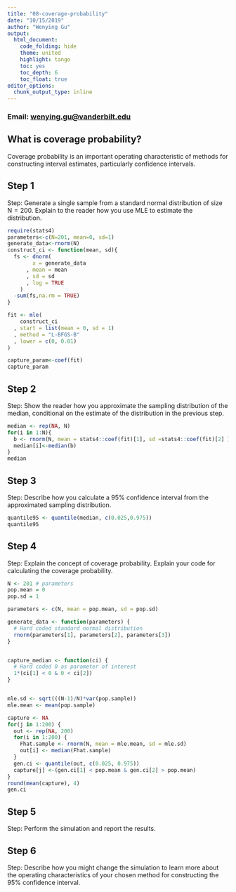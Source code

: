 ```yaml
---
title: "08-coverage-probability"
date: "10/15/2019"
author: "Wenying Gu"
output:
  html_document:
    code_folding: hide
    theme: united 
    highlight: tango
    toc: yes
    toc_depth: 6 
    toc_float: true
editor_options: 
  chunk_output_type: inline
---
```

### Email: [wenying.gu@vanderbilt.edu]()

## What is coverage probability?
Coverage probability is an important operating characteristic of methods for constructing interval estimates, particularly confidence intervals.

## Step 1

Step: Generate a single sample from a standard normal distribution of size N = 200. Explain to the reader how you use MLE to estimate the distribution.

```r
require(stats4)
parameters<-c(N=201, mean=0, sd=1)
generate_data<-rnorm(N)
construct_ci <- function(mean, sd){
  fs <- dnorm(
        x = generate_data
      , mean = mean
      , sd = sd
      , log = TRUE
    ) 
  -sum(fs,na.rm = TRUE)
}

fit <- mle(
    construct_ci
  , start = list(mean = 0, sd = 1)
  , method = "L-BFGS-B"
  , lower = c(0, 0.01)
)

capture_param<-coef(fit)
capture_param

```

## Step 2

Step: Show the reader how you approximate the sampling distribution of the median, conditional on the estimate of the distribution in the previous step.

```r
median <- rep(NA, N)
for(i in 1:N){
  b <- rnorm(N, mean = stats4::coef(fit)[1], sd =stats4::coef(fit)[2] ) 
  median[i]<-median(b)
}
median
```

## Step 3

Step: Describe how you calculate a 95% confidence interval from the approximated sampling distribution.

```r
quantile95 <- quantile(median, c(0.025,0.975))
quantile95
```

## Step 4

Step: Explain the concept of coverage probability. Explain your code for calculating the coverage probability.

```r
N <- 201 # parameters
pop.mean = 0
pop.sd = 1

parameters <- c(N, mean = pop.mean, sd = pop.sd)

generate_data <- function(parameters) {
  # Hard coded standard normal distribution
  rnorm(parameters[1], parameters[2], parameters[3])
}


capture_median <- function(ci) {
  # Hard coded 0 as parameter of interest
  1*(ci[1] < 0 & 0 < ci[2])
}


mle.sd <- sqrt(((N-1)/N)*var(pop.sample))
mle.mean <- mean(pop.sample)

capture <- NA
for(j in 1:200) {
  out <- rep(NA, 200)
  for(i in 1:200) {
    Fhat.sample <- rnorm(N, mean = mle.mean, sd = mle.sd)
    out[i] <- median(Fhat.sample)
  }
  gen.ci <- quantile(out, c(0.025, 0.975))
  capture[j] <-(gen.ci[1] < pop.mean & gen.ci[2] > pop.mean)
}
round(mean(capture), 4)
gen.ci
```


## Step 5

Step: Perform the simulation and report the results.

## Step 6 

Step: Describe how you might change the simulation to learn more about the operating characteristics of your chosen method for constructing the 95% confidence interval.
